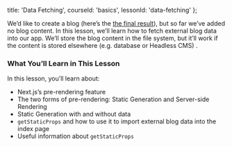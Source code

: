 
  title: 'Data Fetching',
  courseId: 'basics',
  lessonId: 'data-fetching'
};

We’d like to create a blog (here’s the [the final result](https://next-learn-starter.now.sh/)), but so far we’ve added no blog content. In this lesson, we’ll learn how to fetch external blog data into our app. We’ll store the blog content in the file system, but it’ll work if the content is stored elsewhere (e.g. database or Headless CMS) .

### What You’ll Learn in This Lesson

In this lesson, you’ll learn about:

- Next.js’s pre-rendering feature
- The two forms of pre-rendering: Static Generation and Server-side Rendering
- Static Generation with and without data
- `getStaticProps` and how to use it to import external blog data into the index page
- Useful information about `getStaticProps`

